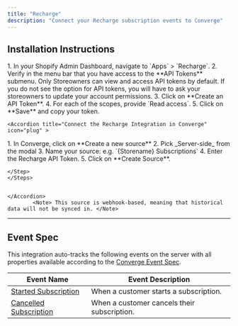 ```yaml
---
title: "Recharge"
description: "Connect your Recharge subscription events to Converge"
---
```


## Installation Instructions

<AccordionGroup>
    <Accordion title="Create a Recharge Admin API Token" icon="key">
    <Steps>
       <Step title="Navigate to the Recharge Admin Dashboard">
        1. In your Shopify Admin Dashboard, navigate to `Apps` > `Recharge`.
        2. Verify in the menu bar that you have access to the **API Tokens** submenu.
        <Note>Only Storeowners can view and access API tokens by default. If you do not see the option for API tokens, you will have to ask your storeowners to update your account permissions. </Note>
    </Step>
    <Step title="Create your token">
        3. Click on **Create an API Token**.
        4. For each of the scopes, provide `Read access`.
        5. Click on **Save** and copy your token.
    </Step>

</Steps>
   </Accordion >

    <Accordion title="Connect the Recharge Integration in Converge" icon="plug" >

  <Steps>
    <Step title="Create a new Server-side source in Converge">
      1. In Converge, click on **Create a new source**
        2. Pick _Server-side_ from the modal
        3. Name your source: e.g. `{Storename} Subscriptions`
    </Step>
    <Step title="Connect the Source">
        4. Enter the Recharge API Token.
        5. Click on **Create Source**.

    </Step>
    </Steps>


    </Accordion> 
            <Note> This source is webhook-based, meaning that historical data will not be synced in. </Note>

   </AccordionGroup>


---

## Event Spec

This integration auto-tracks the following events on the server with all properties available according to the [Converge Event Spec](/sources/converge-spec).

| Event Name                                                              | Event Description                           |
| ----------------------------------------------------------------------- | ------------------------------------------- |
| [Started Subscription](/sources/converge-spec#started-subscription)     | When a customer starts a subscription.      |
| [Cancelled Subscription](/sources/converge-spec#cancelled-subscription) | When a customer cancels their subscription. |

[//]: # "TODO: The RecurringSubscriptionPayment event and Skipped Subscription should be included"
